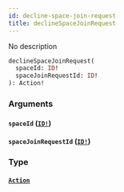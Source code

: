 ```yaml
---
id: decline-space-join-request
title: declineSpaceJoinRequest
---
```


No description

```graphql
declineSpaceJoinRequest(
  spaceId: ID!
  spaceJoinRequestId: ID!
): Action!

```

### Arguments

#### `spaceId` ([`ID!`](/docs/graphql/scalars/id))

#### `spaceJoinRequestId` ([`ID!`](/docs/graphql/scalars/id))

### Type

#### [`Action`](/docs/graphql/objects/action)
